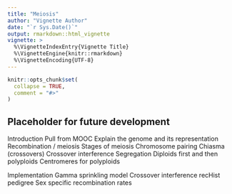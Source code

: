 ---
title: "Meiosis"
author: "Vignette Author"
date: "`r Sys.Date()`"
output: rmarkdown::html_vignette
vignette: >
  %\VignetteIndexEntry{Vignette Title}
  %\VignetteEngine{knitr::rmarkdown}
  %\VignetteEncoding{UTF-8}
---

```{r setup, include = FALSE}
knitr::opts_chunk$set(
  collapse = TRUE,
  comment = "#>"
)
```

## Placeholder for future development

Introduction
  Pull from MOOC
  Explain the genome and its representation
  Recombination / meiosis
    Stages of meiosis
    Chromosome pairing
    Chiasma (crossovers)
      Crossover interference
    Segregation
    Diploids first and then polyploids
      Centromeres for polyploids
    
  Implementation
    Gamma sprinkling model
      Crossover interference
    recHist
      pedigree
    Sex specific recombination rates





